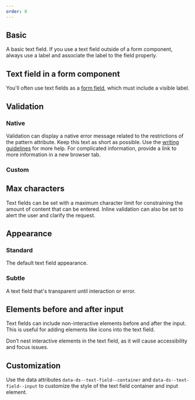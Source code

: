 ```yaml
---
order: 0
---
```



## Basic

A basic text field. If you use a text field outside of a form component, always use a label and
associate the label to the field properly.

<Example Component={TextFieldBasic} packageName="@atlaskit/textfield" />

## Text field in a form component

You'll often use text fields as a [form field](/components/form/examples#field), which must include
a visible label.

<Example Component={TextFieldForm} packageName="@atlaskit/textfield" />

## Validation

### Native

Validation can display a native error message related to the restrictions of the pattern attribute.
Keep this text as short as possible. Use the [writing guidelines](/content/writing-style) for more
help. For complicated information, provide a link to more information in a new browser tab.

<Example Component={TextFieldFormNativeValidation} packageName="@atlaskit/textfield" />

### Custom

<Example Component={TextFieldFormValidation} packageName="@atlaskit/textfield" />

## Max characters

Text fields can be set with a maximum character limit for constraining the amount of content that
can be entered. Inline validation can also be set to alert the user and clarify the request.

<Example Component={TextFieldMaxValue} packageName="@atlaskit/textfield" />

## Appearance

### Standard

The default text field appearance.

<Example Component={TextFieldAppearanceStandard} packageName="@atlaskit/textfield" />

### Subtle

A text field that's transparent until interaction or error.

<Example Component={TextFieldAppearanceSubtle} packageName="@atlaskit/textfield" />

## Elements before and after input

Text fields can include non-interactive elements before and after the input. This is useful for
adding elements like icons into the text field.

Don’t nest interactive elements in the text field, as it will cause accessibility and focus issues.

<Example Component={TextFieldElementsBeforeAndAfter} packageName="@atlaskit/textfield" />

## Customization

Use the data attributes `data-ds--text-field--container` and `data-ds--text-field--input` to
customize the style of the text field container and input element.

<Example Component={TextFieldOverrideStyles} packageName="@atlaskit/textfield" />
